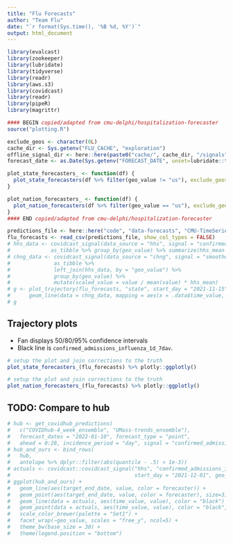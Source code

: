 ```yaml
---
title: "Flu Forecasts"
author: "Team Flu"
date: "`r format(Sys.time(), '%B %d, %Y')`"
output: html_document
---
```


```r
library(evalcast)
library(zookeeper)
library(lubridate)
library(tidyverse)
library(readr)
library(aws.s3)
library(covidcast)
library(readr)
library(pipeR)
library(magrittr)

#### BEGIN copied/adapted from cmu-delphi/hospitalization-forecaster
source("plotting.R")

exclude_geos <- character(0L)
cache_dir <- Sys.getenv("FLU_CACHE", "exploration")
offline_signal_dir <- here::here(paste0("cache/", cache_dir, "/signals"))
forecast_date <- as.Date(Sys.getenv("FORECAST_DATE", unset=lubridate::today())) - 1

plot_state_forecasters_ <- function(df) {
  plot_state_forecasters(df %>% filter(geo_value != "us"), exclude_geos = exclude_geos, start_day = "2022-01-01", ncol = 2, offline_signal_dir = offline_signal_dir) %>% suppressMessages() %>% suppressWarnings()
}

plot_nation_forecasters_ <- function(df) {
  plot_nation_forecasters(df %>% filter(geo_value == "us"), exclude_geos = exclude_geos, start_day = "2022-01-01", offline_signal_dir = offline_signal_dir) %>% suppressMessages() %>% suppressWarnings()
}
#### END copied/adapted from cmu-delphi/hospitalization-forecaster

predictions_file <- here::here("code", "data-forecasts", "CMU-TimeSeries", sprintf("%s-CMU-TimeSeries-full-cols.csv", forecast_date))
flu_forecasts <- read_csv(predictions_file, show_col_types = FALSE)
# hhs_data <- covidcast_signal(data_source = "hhs", signal = "confirmed_admissions_influenza_1d_7dav", geo_type = "state", start_day = "2021-11-15") %>% 
#             as_tibble %>% group_by(geo_value) %>% summarize(hhs_mean = mean(value))
# chng_data <- covidcast_signal(data_source = "chng", signal = "smoothed_adj_outpatient_flu", geo_type = "state", start_day = "2021-11-15") %>% 
#              as_tibble %>%
#              left_join(hhs_data, by = "geo_value") %>%
#              group_by(geo_value) %>% 
#              mutate(scaled_value = value / mean(value) * hhs_mean)
# g <- plot_trajectory(flu_forecasts, "state", start_day = "2021-11-15", ncol = 5) + 
#      geom_line(data = chng_data, mapping = aes(x = .data$time_value, y = .data$scaled_value), color = 'red')
# g
```

## Trajectory plots

* Fan displays 50/80/95% confidence intervals
* Black line is `confirmed_admissions_influenza_1d_7dav`.

```r
# setup the plot and join corrections to the truth
plot_state_forecasters_(flu_forecasts) %>% plotly::ggplotly()
```

```r
# setup the plot and join corrections to the truth
plot_nation_forecasters_(flu_forecasts) %>% plotly::ggplotly()
```

## TODO: Compare to hub

```r
# hub <- get_covidhub_predictions(
#   c("COVIDhub-4_week_ensemble", "UMass-trends_ensemble"),
#   forecast_dates = "2022-01-10", forecast_type = "point",
#   ahead = 0:28, incidence_period = "day", signal = "confirmed_admissions_influenza_1d_7dav")
# hub_and_ours <- bind_rows(
#   hub,
#   antelope %>% dplyr::filter(abs(quantile - .5) < 1e-3))
# actuals <- covidcast::covidcast_signal("hhs", "confirmed_admissions_influenza_1d_7dav",
#                                        start_day = "2021-12-01", geo_type = "state")
# ggplot(hub_and_ours) +
#   geom_line(aes(target_end_date, value, color = forecaster)) +
#   geom_point(aes(target_end_date, value, color = forecaster), size=3) +
#   geom_line(data = actuals, aes(time_value, value), color = "black") +
#   geom_point(data = actuals, aes(time_value, value), color = "black", size=3) +
#   scale_color_brewer(palette = "Set1") +
#   facet_wrap(~geo_value, scales = "free_y", ncol=5) +
#   theme_bw(base_size = 30) +
#   theme(legend.position = "bottom")
```
